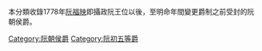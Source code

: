 本分類收錄1778年[[阮福映|阮福映]]即攝政阮王位以後，至明命年間變更爵制之前受封的阮朝侯爵。

[[Category:阮朝侯爵|Category:阮朝侯爵]]
[[Category:阮初五等爵|Category:阮初五等爵]]